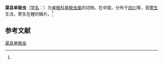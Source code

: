 {{Speciesbox
| name = 渠县单极虫
| status = 
| status_system = 
| image = 
| genus = Thelohanellus
| species = chuhsienensis
| authority = (Ma, 1998)<ref name='id9736'>{{cite web| url =http://www.bioinfo.cn/db05/BjdwSpecies.php?action=view&id=9736| title =渠县单极虫| work =《中国动物物种编目数据库》| publisher =中国科学院微生物研究所| author =中国科学院动物研究所| accessdate =2009-04-16| deadurl =yes| archiveurl =https://web.archive.org/web/20160305070621/http://www.bioinfo.cn/db05/BjdwSpecies.php?action=view&id=9736| archivedate =2016-03-05}}</ref>
}}

'''渠县单极虫'''（[[学名|学名]]：{{lang|la|''Thelohanellus chuhsienensis''}}）为[[单极科|单极科]][[单极虫属|单极虫属]]的动物。在中国，分布于[[四川|四川]]等，营[[寄生|寄生]]生活，寄生在鲤的鳞片。<ref name='id9736'/>

== 参考文献 ==
{{reflist}}

{{Wikispecies|Thelohanellus chuhsienensis}}

[[Category:单极虫属|渠县单极虫]]


{{Cnidarian-stub}}